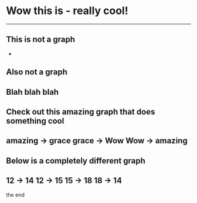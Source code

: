 # Wow this is - really cool!

-------
This is not a graph
------

-
Also not a graph
-

## Blah blah blah

Check out this amazing graph that does something cool
-----
amazing -> grace
grace -> Wow
Wow -> amazing
-----

Below is a completely different graph
------
12 -> 14
12 -> 15
15 -> 18
18 -> 14
-----

the end
